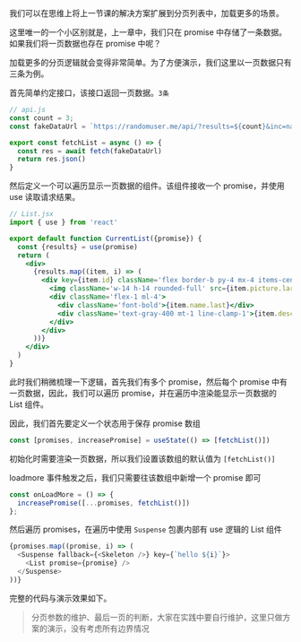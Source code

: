 
我们可以在思维上将上一节课的解决方案扩展到分页列表中，加载更多的场景。

<Demo01 />

这里唯一的一个小区别就是，上一章中，我们只在 promise 中存储了一条数据。如果我们将一页数据也存在 promise 中呢？

加载更多的分页逻辑就会变得非常简单。为了方便演示，我们这里以一页数据只有三条为例。

首先简单约定接口，该接口返回一页数据。`3条`

```javascript
// api.js
const count = 3;
const fakeDataUrl = `https://randomuser.me/api/?results=${count}&inc=name,gender,email,nat,picture&noinfo`;

export const fetchList = async () => {
  const res = await fetch(fakeDataUrl)
  return res.json()
}
```

然后定义一个可以遍历显示一页数据的组件。该组件接收一个 promise，并使用 use 读取请求结果。

```jsx
// List.jsx
import { use } from 'react'

export default function CurrentList({promise}) {
  const {results} = use(promise)
  return (
    <div>
      {results.map((item, i) => (
        <div key={item.id} className='flex border-b py-4 mx-4 items-center border-dashed'>
          <img className='w-14 h-14 rounded-full' src={item.picture.large} alt='' />
          <div className='flex-1 ml-4'>
            <div className='font-bold'>{item.name.last}</div>
            <div className='text-gray-400 mt-1 line-clamp-1'>{item.desc}</div>
          </div>
        </div>
      ))}
    </div>
  )
}
```

此时我们稍微梳理一下逻辑，首先我们有多个 promise，然后每个 promise 中有一页数据，因此，我们可以遍历 promise，并在遍历中渲染能显示一页数据的 List 组件。

因此，我们首先要定义一个状态用于保存 promise 数组

```javascript
const [promises, increasePromise] = useState(() => [fetchList()])
```

初始化时需要渲染一页数据，所以我们设置该数组的默认值为 `[fetchList()]`

loadmore 事件触发之后，我们只需要往该数组中新增一个 promise 即可

```javascript
const onLoadMore = () => {
  increasePromise([...promises, fetchList()])
};
```

然后遍历 promises，在遍历中使用 `Suspense` 包裹内部有 use 逻辑的 List 组件

```javascript
{promises.map((promise, i) => (
  <Suspense fallback={<Skeleton />} key={`hello ${i}`}>
    <List promise={promise} />
  </Suspense>
))}
```

完整的代码与演示效果如下。

<Demo01 />

> 分页参数的维护、最后一页的判断，大家在实践中要自行维护，这里只做方案的演示，没有考虑所有边界情况
